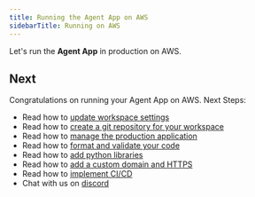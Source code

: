 ```yaml
---
title: Running the Agent App on AWS
sidebarTitle: Running on AWS
---
```


Let's run the **Agent App** in production on AWS.

<Snippet file="aws-setup.mdx" />

<Snippet file="update-prd-secrets.mdx" />

<Snippet file="create-aws-resources.mdx" />

<Snippet file="agent-app-production-streamlit.mdx" />

<Snippet file="agent-app-production-fastapi.mdx" />

<Snippet file="agent-app-update-production.mdx" />

<Snippet file="agent-app-delete-aws-resources.mdx" />

## Next

Congratulations on running your Agent App on AWS. Next Steps:

- Read how to [update workspace settings](/workspaces/workspace-management/workspace-settings)
- Read how to [create a git repository for your workspace](/workspaces/workspace-management/git-repo)
- Read how to [manage the production application](/workspaces/workspace-management/production-app)
- Read how to [format and validate your code](/workspaces/workspace-management/format-and-validate)
- Read how to [add python libraries](/workspaces/workspace-management/install)
- Read how to [add a custom domain and HTTPS](/workspaces/workspace-management/domain-https)
- Read how to [implement CI/CD](/workspaces/workspace-management/ci-cd)
- Chat with us on [discord](https://discord.gg/4MtYHHrgA8)

